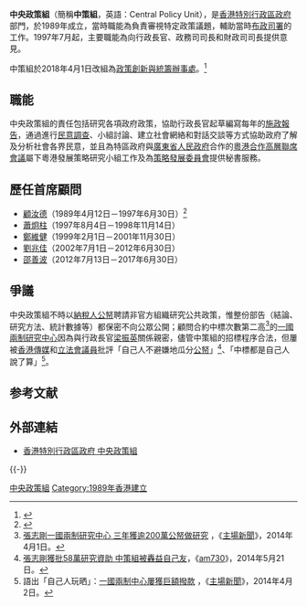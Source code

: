 {{about|一个香港政府部門|中共中央部门|中共中央政策研究室|其简称CPU可能含有的其他意思|CPU (消歧義)}}
{{香港政府部門基礎資訊
|中文部門名稱=中央政策組
|英文部門名稱=Central Policy Unit
|部門標誌=Hong Kong SAR Regional Emblem.svg
|部門標誌名稱 = 中華人民共和國香港特別行政區政府標誌
|成立年份=1989年
|解散年份=2018年
|所屬部門=直接向[[香港特別行政區行政長官|行政長官]]負責
|總部=[[香港|香港]][[金鐘|金鐘]][[添馬|添馬]][[添美道|添美道]]2號[[政府總部_(香港)|政府總部]]26樓
|網站=http://www.cpu.gov.hk
}}
'''中央政策組'''（簡稱'''中策組'''，英語：Central Policy Unit），是[[香港特別行政區政府|香港特別行政區政府]]部門，於1989年成立，當時職能為負責審視特定政策議題，輔助當時[[布政司署|布政司署]]的工作。1997年7月起，主要職能為向行政長官、政務司司長和財政司司長提供意見。

中策組於2018年4月1日改組為[[政策創新與統籌辦事處|政策創新與統籌辦事處]]。<ref>{{cite web|title=創新辦聘逾20青年6月前就任|url=https://www.news.gov.hk/chi/2018/03/20180327/20180327_101300_163.html|publisher=香港政府新聞網|accessdate=2018-03-30|date=2018-03-27|archive-date=2018-03-31|archive-url=https://web.archive.org/web/20180331040042/https://www.news.gov.hk/chi/2018/03/20180327/20180327_101300_163.html|dead-url=no}}</ref>

==職能==
中央政策組的責任包括研究各項政府政策，協助行政長官起草編寫每年的[[施政報告|施政報告]]，通過進行[[民意調查|民意調查]]、小組討論、建立社會網絡和對話交談等方式協助政府了解及分析社會各界民意，並且為特區政府與[[廣東省人民政府|廣東省人民政府]]合作的[[粵港合作高層聯席會議|粵港合作高層聯席會議]]屬下粵港發展策略研究小組工作及為[[策略發展委員會|策略發展委員會]]提供秘書服務。

==歷任首席顧問==
*[[顧汝德|顧汝德]]（1989年4月12日－1997年6月30日）<ref>{{Cite web |url=http://www.lingkee.com/chist/html/chiculture/hk/zqyj/1989/1989_4.htm |title=1989年4月－香港文化 |accessdate=2012-07-09 |archive-date=2016-03-05 |archive-url=https://web.archive.org/web/20160305013527/http://www.lingkee.com/chist/html/chiculture/hk/zqyj/1989/1989_4.htm |dead-url=no }}</ref>
*[[蕭炯柱|蕭炯柱]]（1997年8月4日－1998年11月14日）
*[[鄭維健|鄭維健]]（1999年2月1日－2001年11月30日）
*[[劉兆佳|劉兆佳]]（2002年7月1日－2012年6月30日）
*[[邵善波|邵善波]]（2012年7月13日－2017年6月30日）

==爭議==
中央政策組不時以[[納稅人|納稅人]][[公帑|公帑]]聘請非官方組織研究公共政策，惟整份部告（結論、研究方法、統計數據等）都保密不向公眾公開；顧問合約中標次數第二高<ref>[http://thehousenews.com/politics/張志剛一國兩制研究中心-三年獲逾200萬公帑做研究/ 張志剛一國兩制研究中心 三年獲逾200萬公帑做研究] {{Wayback|url=http://thehousenews.com/politics/%E5%BC%B5%E5%BF%97%E5%89%9B%E4%B8%80%E5%9C%8B%E5%85%A9%E5%88%B6%E7%A0%94%E7%A9%B6%E4%B8%AD%E5%BF%83-%E4%B8%89%E5%B9%B4%E7%8D%B2%E9%80%BE200%E8%90%AC%E5%85%AC%E5%B8%91%E5%81%9A%E7%A0%94%E7%A9%B6/ |date=20140605011857 }}，《[[主場新聞|主場新聞]]》，2014年4月1日。</ref>的[[一國兩制研究中心|一國兩制研究中心]]因為與行政長官[[梁振英|梁振英]]關係親密，儘管中策組的招標程序合法，但屢被[[香港傳媒|香港傳媒]]和[[香港特別行政區立法會|立法會議員]]批評「自己人不避嫌地瓜分[[公帑|公帑]]」<REF>[http://www.am730.com.hk/article-207962 張志剛獲批58萬研究資助 中策組被轟益自己友]，《[[am730|am730]]》，2014年5月21日。</REF>、「中標都是自己人說了算」<ref>語出「自己人玩晒」：[http://thehousenews.com/politics/一國兩制中心屢獲巨額撥款-中策組稱邵善波冇份批/ 一國兩制中心屢獲巨額撥款] {{Wayback|url=http://thehousenews.com/politics/%E4%B8%80%E5%9C%8B%E5%85%A9%E5%88%B6%E4%B8%AD%E5%BF%83%E5%B1%A2%E7%8D%B2%E5%B7%A8%E9%A1%8D%E6%92%A5%E6%AC%BE-%E4%B8%AD%E7%AD%96%E7%B5%84%E7%A8%B1%E9%82%B5%E5%96%84%E6%B3%A2%E5%86%87%E4%BB%BD%E6%89%B9/ |date=20140605011846 }}，《[[主場新聞|主場新聞]]》，2014年4月2日。</ref>。

== 参考文献 ==
{{Reflist|2}}

==外部連結==
*[https://web.archive.org/web/20180624140457/http://www.cpu.gov.hk/ 香港特別行政區政府 中央政策組]

{{-}}
{{香港特別行政區政府部門}}

[[Category:中央政策組|]]
[[Category:1989年香港建立|Category:1989年香港建立]]
